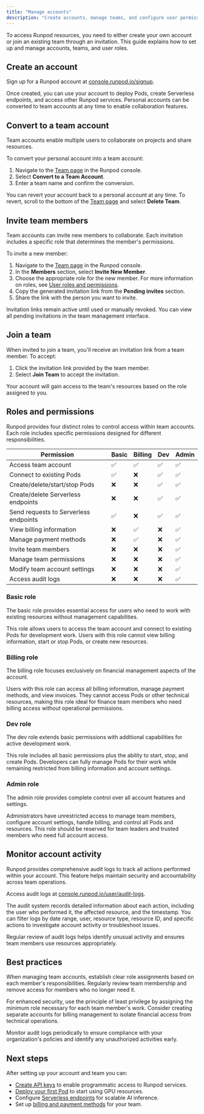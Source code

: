 ```yaml
---
title: "Manage accounts"
description: "Create accounts, manage teams, and configure user permissions in Runpod."
---
```


To access Runpod resources, you need to either create your own account or join an existing team through an invitation. This guide explains how to set up and manage accounts, teams, and user roles.

## Create an account

Sign up for a Runpod account at [console.runpod.io/signup](https://www.console.runpod.io/signup).

Once created, you can use your account to deploy Pods, create Serverless endpoints, and access other Runpod services. Personal accounts can be converted to team accounts at any time to enable collaboration features.

## Convert to a team account

Team accounts enable multiple users to collaborate on projects and share resources.

To convert your personal account into a team account:

1. Navigate to the [Team page](https://www.console.runpod.io/team) in the Runpod console.
2. Select **Convert to a Team Account**.
3. Enter a team name and confirm the conversion.

<Note>

You can revert your account back to a personal account at any time. To revert, scroll to the bottom of the [Team page](https://www.console.runpod.io/team) and select **Delete Team**.

</Note>

## Invite team members

Team accounts can invite new members to collaborate. Each invitation includes a specific role that determines the member's permissions.

To invite a new member:

1. Navigate to the [Team page](https://www.console.runpod.io/team) in the Runpod console.
2. In the **Members** section, select **Invite New Member**.
3. Choose the appropriate role for the new member. For more information on roles, see [User roles and permissions](#roles-and-permissions).
4. Copy the generated invitation link from the **Pending invites** section.
5. Share the link with the person you want to invite.

Invitation links remain active until used or manually revoked. You can view all pending invitations in the team management interface.

## Join a team

When invited to join a team, you'll receive an invitation link from a team member. To accept:

1. Click the invitation link provided by the team member.
2. Select **Join Team** to accept the invitation.

Your account will gain access to the team's resources based on the role assigned to you.

## Roles and permissions

Runpod provides four distinct roles to control access within team accounts. Each role includes specific permissions designed for different responsibilities.

| Permission | Basic | Billing | Dev | Admin |
|------------|-------|---------|-----|-------|
| Access team account | ✅ | ✅ | ✅ | ✅ |
| Connect to existing Pods | ✅ | ❌ | ✅ | ✅ |
| Create/delete/start/stop Pods | ❌ | ❌ | ✅ | ✅ |
| Create/delete Serverless endpoints | ❌ | ❌ | ✅ | ✅ |
| Send requests to Serverless endpoints | ✅ | ❌ | ✅ | ✅ |
| View billing information | ❌ | ✅ | ❌ | ✅ |
| Manage payment methods | ❌ | ✅ | ❌ | ✅ |
| Invite team members | ❌ | ❌ | ❌ | ✅ |
| Manage team permissions | ❌ | ❌ | ❌ | ✅ |
| Modify team account settings | ❌ | ❌ | ❌ | ✅ |
| Access audit logs | ❌ | ❌ | ❌ | ✅ |

### Basic role

The basic role provides essential access for users who need to work with existing resources without management capabilities.

This role allows users to access the team account and connect to existing Pods for development work. Users with this role cannot view billing information, start or stop Pods, or create new resources.

### Billing role

The billing role focuses exclusively on financial management aspects of the account.

Users with this role can access all billing information, manage payment methods, and view invoices. They cannot access Pods or other technical resources, making this role ideal for finance team members who need billing access without operational permissions.

### Dev role

The dev role extends basic permissions with additional capabilities for active development work.

This role includes all basic permissions plus the ability to start, stop, and create Pods. Developers can fully manage Pods for their work while remaining restricted from billing information and account settings.

### Admin role

The admin role provides complete control over all account features and settings.

Administrators have unrestricted access to manage team members, configure account settings, handle billing, and control all Pods and resources. This role should be reserved for team leaders and trusted members who need full account access.

## Monitor account activity

Runpod provides comprehensive audit logs to track all actions performed within your account. This feature helps maintain security and accountability across team operations.

Access audit logs at [console.runpod.io/user/audit-logs](https://www.console.runpod.io/user/audit-logs).

The audit system records detailed information about each action, including the user who performed it, the affected resource, and the timestamp. You can filter logs by date range, user, resource type, resource ID, and specific actions to investigate account activity or troubleshoot issues.

Regular review of audit logs helps identify unusual activity and ensures team members use resources appropriately.

## Best practices

When managing team accounts, establish clear role assignments based on each member's responsibilities. Regularly review team membership and remove access for members who no longer need it.

For enhanced security, use the principle of least privilege by assigning the minimum role necessary for each team member's work. Consider creating separate accounts for billing management to isolate financial access from technical operations.

Monitor audit logs periodically to ensure compliance with your organization's policies and identify any unauthorized activities early.

## Next steps

After setting up your account and team you can:

* [Create API keys](/get-started/api-keys) to enable programmatic access to Runpod services.
* [Deploy your first Pod](/get-started) to start using GPU resources.
* Configure [Serverless endpoints](/serverless/overview) for scalable AI inference.
* Set up [billing and payment methods](https://console.runpod.io/user/billing) for your team.